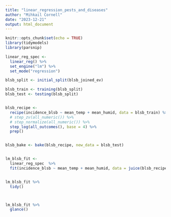 ---
title: "linear_regression_pests_and_diseases"
author: "Mihkail Cornell"
date: "2023-12-21"
output: html_document
---

```{r setup, include=FALSE}
knitr::opts_chunk$set(echo = TRUE)
library(tidymodels)
library(parsnip)

linear_reg_spec <-
  linear_reg() %>%
  set_engine("lm") %>%
  set_mode("regression")
```


```{r setup, include=FALSE}
blsb_split <- initial_split(blsb_joined_ev)

blsb_train <- training(blsb_split)
blsb_test <- testing(blsb_split)


blsb_recipe <-
  recipe(incidence_blsb ~ mean_temp + mean_humid, data = blsb_train) %>%
  # step_zv(all_numeric()) %>%
  # step_normalize(all_numeric()) %>%
  step_log(all_outcomes(), base = 4) %>%
  prep()


blsb_bake <- bake(blsb_recipe, new_data = blsb_test)


lm_blsb_fit <-
  linear_reg_spec  %>%
  fit(incidence_blsb ~ mean_temp + mean_humid, data = juice(blsb_recipe))


lm_blsb_fit %>%
  tidy()



lm_blsb_fit %>%
  glance()
```

